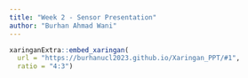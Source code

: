 ```yaml
---
title: "Week 2 - Sensor Presentation"
author: "Burhan Ahmad Wani"
---
```


```r

xaringanExtra::embed_xaringan(
  url = "https://burhanucl2023.github.io/Xaringan_PPT/#1",
  ratio = "4:3")

```
